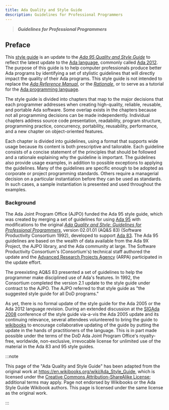 ```yaml
---
title: Ada Quality and Style Guide
description: Guidelines for Professional Programmers
---
```


> **_Guidelines for Professional Programmers_**

## Preface

This [style guide](https://en.wikipedia.org/wiki/Programming_style) is
an update to the _[Ada 95 Quality and Style
Guide](http://www.adaic.org/docs/95style/html/cover.html)_ to reflect
the latest update to the [Ada
language](<https://en.wikipedia.org/wiki/Ada_(programming_language)>),
commonly called
[Ada 2012](https://en.wikibooks.org/wiki/Ada_Programming/Ada_2012). The
purpose of this guide is to help computer professionals produce better
Ada programs by identifying a set of stylistic guidelines that will
directly impact the quality of their Ada programs. This style guide is
not intended to replace the _[Ada Reference
Manual](http://www.ada-auth.org/standards/ada12.html)_, or the
_[Rationale](http://www.ada-auth.org/standards/rationale12.html)_, or to
serve as a tutorial for the [Ada programming
language](https://en.wikibooks.org/wiki/Ada_Programming).

The style guide is divided into chapters that map to the major decisions
that each programmer addresses when creating high-quality, reliable,
reusable, and portable Ada software. Some overlap exists in the chapters
because not all programming decisions can be made independently.
Individual chapters address source code presentation, readability,
program structure, programming practice, concurrency, portability,
reusability, performance, and a new chapter on object-oriented features.

Each chapter is divided into guidelines, using a format that supports
wide usage because its content is both prescriptive and tailorable. Each
guideline consists of a concise statement of the principles that should
be followed and a rationale explaining why the guideline is important.
The guidelines also provide usage examples, in addition to possible
exceptions to applying the guidelines. Many of the guidelines are
specific enough to be adopted as corporate or project programming
standards. Others require a managerial decision on a particular
instantiation before they can be used as standards. In such cases, a
sample instantiation is presented and used throughout the examples.

### Background

The Ada Joint Program Office (AJPO) funded the Ada 95 style guide, which
was created by merging a set of guidelines for using
[Ada 95](https://en.wikibooks.org/wiki/Ada_Programming/Ada_95) with
modifications to the original _[Ada Quality and Style: Guidelines for
Professional
Programmers](http://archive.adaic.com/docs/style-guide/83style/html/)_,
version 02.01.01 (AQ\&S 83) (Software Productivity Consortium 1992),
developed to support
[Ada 83](https://en.wikibooks.org/wiki/Ada_Programming/Ada_83). The Ada
95 guidelines are based on the wealth of data available from the Ada 9X
Project, the AJPO library, and the Ada community at large. The Software
Productivity Consortium's (Consortium's) technical staff authored the
update and the [Advanced Research Projects
Agency](https://en.wikipedia.org/wiki/Advanced_Research_Projects_Agency)
(ARPA) participated in the update effort.

The preexisting AQ\&S 83 presented a set of guidelines to help the
programmer make disciplined use of Ada's features. In 1992, the
Consortium completed the version 2.1 update to the style guide under
contract to the AJPO. The AJPO referred to that style guide as "the
suggested style guide for all DoD programs."

As yet, there is no formal update of the style guide for the Ada 2005 or
the Ada 2012 language revision. During an extended discussion at the
[SIGAda 2008](http://www.sigada.org/conf/sigada2008/) conference of the
style guide via-a-vis the Ada 2005 update and its continuing relevance,
several attendees volunteered to bring the guide to
[wikibooks](https://en.wikibooks.org/wiki/Main_Page) to encourage
collaborative updating of the guide by putting the update in the hands
of practitioners of the language. This is in part made possible under
the terms of the DoD Ada Joint Program Office's royalty-free, worldwide,
non-exclusive, irrevocable license for unlimited use of the material in
the Ada 83 and 95 style guides.

:::note

This page of the "Ada Quality and Style Guide" has been adapted from the
original work at https://en.wikibooks.org/wiki/Ada_Style_Guide, which is
licensed under the
[Creative Commons Attribution-ShareAlike License](https://creativecommons.org/licenses/by-sa/3.0/);
additional terms may apply. Page not endorsed by Wikibooks or the Ada
Style Guide Wikibook authors. This page is licensed under the same license
as the original work.

:::

